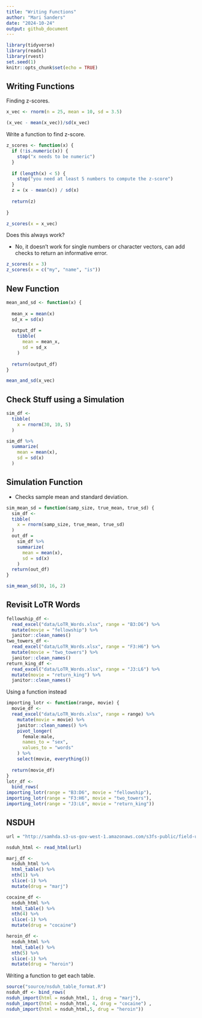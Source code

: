 ```yaml
---
title: "Writing Functions"
author: "Mari Sanders"
date: "2024-10-24"
output: github_document
---
```


```r
library(tidyverse)
library(readxl)
library(rvest)
set.seed(1)
knitr::opts_chunk$set(echo = TRUE)
```



## Writing Functions 

Finding z-scores.

```r
x_vec <- rnorm(n = 25, mean = 10, sd = 3.5)

(x_vec - mean(x_vec))/sd(x_vec)
```


Write a function to find z-score.

```r
z_scores <- function(x) {
  if (!is.numeric(x)) {
    stop("x needs to be numeric")
  } 
  
  if (length(x) < 5) {
    stop("you need at least 5 numbers to compute the z-score")
  }
  z = (x - mean(x)) / sd(x)
  
  return(z)
  
}

z_scores(x = x_vec)
```


Does this always work?

- No, it doesn't work for single numbers or character vectors, can add checks to return an informative error.

```r
z_scores(x = 3)
z_scores(x = c("my", "name", "is"))
```

## New Function

```r
mean_and_sd <- function(x) {
  
  mean_x = mean(x)
  sd_x = sd(x)
  
  output_df = 
    tibble(
      mean = mean_x,
      sd = sd_x
    )
  
  return(output_df)
}

mean_and_sd(x_vec)
```

## Check Stuff using a Simulation

```r
sim_df <- 
  tibble(
    x = rnorm(30, 10, 5)
  )

sim_df %>% 
  summarize(
    mean = mean(x), 
    sd = sd(x)
  )

```

## Simulation Function 

- Checks sample mean and standard deviation. 

```r
sim_mean_sd = function(samp_size, true_mean, true_sd) {
  sim_df <- 
  tibble(
    x = rnorm(samp_size, true_mean, true_sd)
  )
  out_df = 
    sim_df %>% 
    summarize(
      mean = mean(x), 
      sd = sd(x)
    )
  return(out_df)
}

sim_mean_sd(30, 16, 2)
```

## Revisit LoTR Words 

```r
fellowship_df <- 
  read_excel("data/LoTR_Words.xlsx", range = "B3:D6") %>% 
  mutate(movie = "fellowship") %>% 
  janitor::clean_names()
two_towers_df <- 
  read_excel("data/LoTR_Words.xlsx", range = "F3:H6") %>% 
  mutate(movie = "two_towers") %>% 
  janitor::clean_names()
return_king_df <- 
  read_excel("data/LoTR_Words.xlsx", range = "J3:L6") %>% 
  mutate(movie = "return_king") %>% 
  janitor::clean_names()
```

Using a function instead

```r
importing_lotr <- function(range, movie) {
  movie_df <-
  read_excel("data/LoTR_Words.xlsx", range = range) %>% 
    mutate(movie = movie) %>% 
    janitor::clean_names() %>% 
    pivot_longer(
      female:male, 
      names_to = "sex",
      values_to = "words"
    ) %>% 
    select(movie, everything())
  
  return(movie_df)
}
lotr_df <- 
  bind_rows(
importing_lotr(range = "B3:D6", movie = "fellowship"),
importing_lotr(range = "F3:H6", movie = "two_towers"),
importing_lotr(range = "J3:L6", movie = "return_king"))
```

## NSDUH

```r
url = "http://samhda.s3-us-gov-west-1.amazonaws.com/s3fs-public/field-uploads/2k15StateFiles/NSDUHsaeShortTermCHG2015.htm"

nsduh_html <- read_html(url)

marj_df <-
  nsduh_html %>% 
  html_table() %>% 
  nth(1) %>%  
  slice(-1) %>% 
  mutate(drug = "marj")

cocaine_df <-
  nsduh_html %>% 
  html_table() %>% 
  nth(4) %>%  
  slice(-1) %>% 
  mutate(drug = "cocaine")

heroin_df <- 
  nsduh_html %>% 
  html_table() %>% 
  nth(5) %>%  
  slice(-1) %>% 
  mutate(drug = "heroin")
```

Writing a function to get each table. 

```r
source("source/nsduh_table_format.R")
nsduh_df <- bind_rows(
nsduh_import(html = nsduh_html, 1, drug = "marj"),
nsduh_import(html = nsduh_html, 4, drug = "cocaine") ,
nsduh_import(html = nsduh_html,5, drug = "heroin")) 
```

